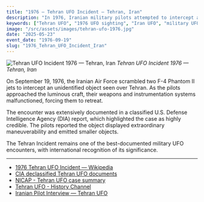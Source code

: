 ```yaml
---
title: "1976 — Tehran UFO Incident — Tehran, Iran"
description: "In 1976, Iranian military pilots attempted to intercept a UFO over Tehran, resulting in weapon systems malfunctions — one of the most credible military UFO encounters on record."
keywords: ["Tehran UFO", "1976 UFO sighting", "Iran UFO", "military UFO encounter", "Tehran jets", "UFO weapon malfunction", "pilot sighting", "credible UFO case", "Iran UAP", "fighter jet UFO"]
image: "/src/assets/images/tehran-ufo-1976.jpg"
date: "2025-05-23"
event_date: "1976-09-19"
slug: "1976_Tehran_UFO_Incident_Iran"
---
```


![Tehran UFO Incident 1976 — Tehran, Iran](/src/assets/images/tehran-ufo-1976.jpg)
*Tehran UFO Incident 1976 — Tehran, Iran*

On September 19, 1976, the Iranian Air Force scrambled two F-4 Phantom II jets to intercept an unidentified object seen over Tehran. As the pilots approached the luminous craft, their weapons and instrumentation systems malfunctioned, forcing them to retreat.

The encounter was extensively documented in a classified U.S. Defense Intelligence Agency (DIA) report, which highlighted the case as highly credible. The pilots reported the object displayed extraordinary maneuverability and emitted smaller objects.

The Tehran Incident remains one of the best-documented military UFO encounters, with international recognition of its significance.

---

- [1976 Tehran UFO Incident — Wikipedia](https://en.wikipedia.org/wiki/1976_Tehran_UFO_incident)
- [CIA declassified Tehran UFO documents](https://www.cia.gov/readingroom/docs/CIA-RDP88-01350R000200210003-8.pdf)
- [NICAP - Tehran UFO case summary](http://www.nicap.org/tehran.htm)
- [Tehran UFO - History Channel](https://www.history.com/news/iran-ufo-sighting-1976)
- [Iranian Pilot Interview — Tehran UFO](https://www.openminds.tv/former-iranian-fighter-pilot-discusses-famous-ufo-incident/)
